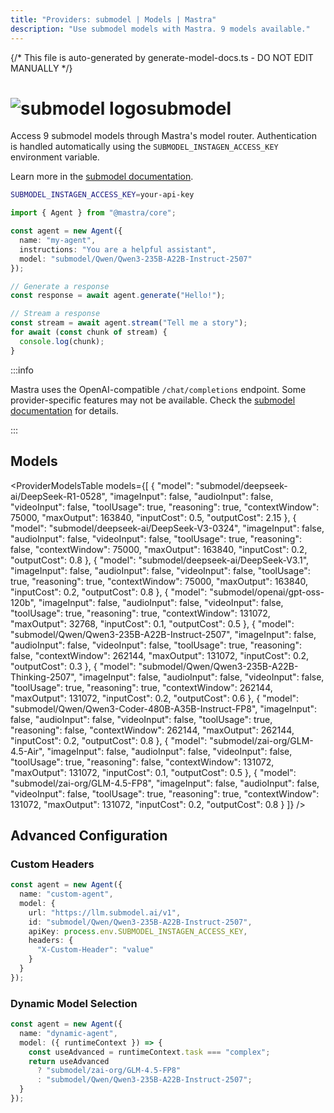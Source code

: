 ```yaml
---
title: "Providers: submodel | Models | Mastra"
description: "Use submodel models with Mastra. 9 models available."
---
```


{/* This file is auto-generated by generate-model-docs.ts - DO NOT EDIT MANUALLY */}



# <img src="https://models.dev/logos/submodel.svg" alt="submodel logo" className="inline w-8 h-8 mr-2 align-middle dark:invert dark:brightness-0 dark:contrast-200" />submodel

Access 9 submodel models through Mastra's model router. Authentication is handled automatically using the `SUBMODEL_INSTAGEN_ACCESS_KEY` environment variable.

Learn more in the [submodel documentation](https://submodel.gitbook.io).

```bash
SUBMODEL_INSTAGEN_ACCESS_KEY=your-api-key
```

```typescript
import { Agent } from "@mastra/core";

const agent = new Agent({
  name: "my-agent",
  instructions: "You are a helpful assistant",
  model: "submodel/Qwen/Qwen3-235B-A22B-Instruct-2507"
});

// Generate a response
const response = await agent.generate("Hello!");

// Stream a response
const stream = await agent.stream("Tell me a story");
for await (const chunk of stream) {
  console.log(chunk);
}
```

:::info

Mastra uses the OpenAI-compatible `/chat/completions` endpoint. Some provider-specific features may not be available. Check the [submodel documentation](https://submodel.gitbook.io) for details.

:::

## Models

<ProviderModelsTable 
  models={[
  {
    "model": "submodel/deepseek-ai/DeepSeek-R1-0528",
    "imageInput": false,
    "audioInput": false,
    "videoInput": false,
    "toolUsage": true,
    "reasoning": true,
    "contextWindow": 75000,
    "maxOutput": 163840,
    "inputCost": 0.5,
    "outputCost": 2.15
  },
  {
    "model": "submodel/deepseek-ai/DeepSeek-V3-0324",
    "imageInput": false,
    "audioInput": false,
    "videoInput": false,
    "toolUsage": true,
    "reasoning": false,
    "contextWindow": 75000,
    "maxOutput": 163840,
    "inputCost": 0.2,
    "outputCost": 0.8
  },
  {
    "model": "submodel/deepseek-ai/DeepSeek-V3.1",
    "imageInput": false,
    "audioInput": false,
    "videoInput": false,
    "toolUsage": true,
    "reasoning": true,
    "contextWindow": 75000,
    "maxOutput": 163840,
    "inputCost": 0.2,
    "outputCost": 0.8
  },
  {
    "model": "submodel/openai/gpt-oss-120b",
    "imageInput": false,
    "audioInput": false,
    "videoInput": false,
    "toolUsage": true,
    "reasoning": true,
    "contextWindow": 131072,
    "maxOutput": 32768,
    "inputCost": 0.1,
    "outputCost": 0.5
  },
  {
    "model": "submodel/Qwen/Qwen3-235B-A22B-Instruct-2507",
    "imageInput": false,
    "audioInput": false,
    "videoInput": false,
    "toolUsage": true,
    "reasoning": false,
    "contextWindow": 262144,
    "maxOutput": 131072,
    "inputCost": 0.2,
    "outputCost": 0.3
  },
  {
    "model": "submodel/Qwen/Qwen3-235B-A22B-Thinking-2507",
    "imageInput": false,
    "audioInput": false,
    "videoInput": false,
    "toolUsage": true,
    "reasoning": true,
    "contextWindow": 262144,
    "maxOutput": 131072,
    "inputCost": 0.2,
    "outputCost": 0.6
  },
  {
    "model": "submodel/Qwen/Qwen3-Coder-480B-A35B-Instruct-FP8",
    "imageInput": false,
    "audioInput": false,
    "videoInput": false,
    "toolUsage": true,
    "reasoning": false,
    "contextWindow": 262144,
    "maxOutput": 262144,
    "inputCost": 0.2,
    "outputCost": 0.8
  },
  {
    "model": "submodel/zai-org/GLM-4.5-Air",
    "imageInput": false,
    "audioInput": false,
    "videoInput": false,
    "toolUsage": true,
    "reasoning": false,
    "contextWindow": 131072,
    "maxOutput": 131072,
    "inputCost": 0.1,
    "outputCost": 0.5
  },
  {
    "model": "submodel/zai-org/GLM-4.5-FP8",
    "imageInput": false,
    "audioInput": false,
    "videoInput": false,
    "toolUsage": true,
    "reasoning": true,
    "contextWindow": 131072,
    "maxOutput": 131072,
    "inputCost": 0.2,
    "outputCost": 0.8
  }
]}
/>

## Advanced Configuration

### Custom Headers

```typescript
const agent = new Agent({
  name: "custom-agent",
  model: {
    url: "https://llm.submodel.ai/v1",
    id: "submodel/Qwen/Qwen3-235B-A22B-Instruct-2507",
    apiKey: process.env.SUBMODEL_INSTAGEN_ACCESS_KEY,
    headers: {
      "X-Custom-Header": "value"
    }
  }
});
```

### Dynamic Model Selection

```typescript
const agent = new Agent({
  name: "dynamic-agent",
  model: ({ runtimeContext }) => {
    const useAdvanced = runtimeContext.task === "complex";
    return useAdvanced 
      ? "submodel/zai-org/GLM-4.5-FP8"
      : "submodel/Qwen/Qwen3-235B-A22B-Instruct-2507";
  }
});
```


